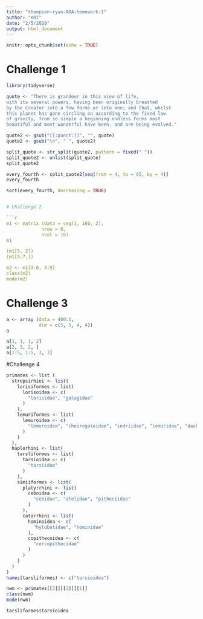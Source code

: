 ```yaml
---
title: "thompson-ryan-ADA-homework-1"
author: "KRT"
date: "2/5/2020"
output: html_document
---
```


```r
knitr::opts_chunk$set(echo = TRUE)
```

# Challenge 1

```r
library(tidyverse)

quote <- "There is grandeur in this view of life,
with its several powers, having been originally breathed
by the Creator into a few forms or into one; and that, whilst
this planet has gone circling on according to the fixed law
of gravity, from so simple a beginning endless forms most
beautiful and most wonderful have been, and are being evolved."

quote2 <- gsub("[[:punct:]]", "", quote)
quote2 <- gsub("\n", " ", quote2)

split_quote <- str_split(quote2, pattern = fixed(" "))
split_quote2 <- unlist(split_quote)
split_quote2

every_fourth <- split_quote2[seq(from = 4, to = 65, by = 4)]
every_fourth

sort(every_fourth, decreasing = TRUE)


# Challenge 2

```r

m1 <- matrix (data = seq(1, 160, 2), 
             nrow = 8, 
             ncol = 10)
m1

(m1[5, 2]) 
(m1[5:7,])

m2 <- m1[3:6, 4:9]
class(m2)
mode(m2)
```

# Challenge 3

```r
a <- array (data = 400:1,
            dim = c(5, 5, 4, 4))
a

a[1, 1, 1, 2]
a[2, 3, 2, ]
a[1:5, 1:5, 3, 3]
```

#Challenge 4

```r
primates <- list (
  strepsirhini <- list(
    lorisiformes <- list(
      lorisoidea <- c(
        "lorisidae", "galagidae"
      )
    ),
    lemuriformes <- list(
      lemuroidea <- c(
        "lemuroidea", "cheirogaleidae", "indriidae", "lemuridae", "daubentoniidae"
      )
    )
  ),
  haplorhini <- list(
    tarsliformes <- list(
      tarsioidea <- c(
        "tarsiidae"
      )
    ),
    simiiformes <- list(
      platyrrhini <- list(
        ceboidea <- c(
          "cebidae", "atelidae", "pitheciidae"
        )
      ),
      catarrhini <- list(
        hominoidea <- c(
          "hylobatidae", "hominidae"
        ),
        copithecoidea <- c(
          "cercopithecidae"
        )
      )
    )
  )
)
names(tarsliformes) <- c("tarsioidea")

nwm <- primates[[2]][[2]][[1]]
class(nwm)
mode(nwm)

tarsliformes$tarsioidea
```